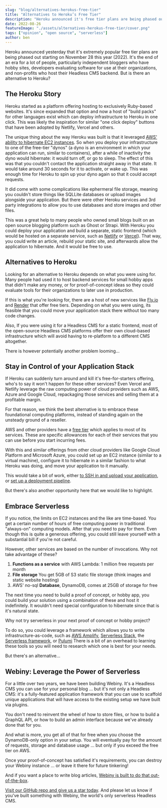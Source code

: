 ```yaml
---
slug: "blog/alternatives-herokus-free-tier"
title: "Alternatives to Heroku’s Free Tier"
description: "Heroku announced it's free tier plans are being phased out. Is there an alternative to Heroku?"
date: 2022-08-26
featureImage: "./assets/alternatives-herokus-free-tier/cover.png"
tags: ["opinion", "open source", "serverless"]
author: ben
---
```

Heroku announced yesterday that it's extremely popular free tier plans are being phased out starting on November 28 this year (2022). It's the end of an era for a lot of people, particularly independent bloggers who have hobby sites, developers evaluating software for use at their organizations, and non-profits who host their Headless CMS backend. But is there an alternative to Heroku?

## The Heroku Story

Heroku started as a platform offering hosting to exclusively Ruby-based websites. It's since expanded that option and now a host of "build packs" for other languages exist which can deploy infrastructure to Heroku in one click. This was likely the inspiration for similar "one click deploy" buttons that have been adopted by Netlify, Vercel and others.

The unique thing about the way Heroku was built is that it leveraged [AWS' ability to hibernate EC2 instances](https://docs.aws.amazon.com/AWSEC2/latest/UserGuide/Hibernate.html). So when you deploy your infrastructure to one of the free-tier "dynos" (a dyno is an environment in which your application can run, similar to containers), after a while of inactivity the dyno would hibernate: it would turn off, or go to sleep. The effect of this was that you couldn't contact the application straight away in that state. It would take around 30 seconds for it to activate, or wake up. This was enough time for Heroku to spin up your dyno again so that it could accept requests.

It did come with some complications like ephermeral file storage, meaning you couldn't store things like SQLLite databases or upload images alongside your application. But there were other Heroku services and 3rd party integrations to allow you to use databases and store images and other files.

This was a great help to many people who owned small blogs built on an open source blogging platform such as Ghost or Strapi. With Heroku you could deploy your application and build a separate, static frontend (which would be hosted on a separate service, such as [Netlify](https://www.netlify.com/) or [Vercel](https://vercel.com/)). That way, you could write an article, rebuild your static site, and afterwards allow the application to hibernate. And it would be free to use.

## Alternatives to Heroku

Looking for an alternative to Heroku depends on what you were using for. Many people had used it to host backend services for small hobby apps that didn't make any money, or for proof-of-concept ideas so they could evaluate tools for their organizations to later use in production.

If this is what you're looking for, there are a host of new services like [Fly.io](https://fly.io/) and [Render](https://render.com/) that offer free tiers. Depending on what you were using, its feasible that you could move your application stack there without too many code changes.

Also, If you were using it for a Headless CMS for a static frontend, most of the open-source Headless CMS platforms offer their own cloud-based infrastructure which will avoid having to re-platform to a different CMS altogether.

There is however potentially another problem looming...

## Stay in Control of your Application Stack

If Heroku can suddenly turn around and kill it's free-for-starters offering, who's to say it won't happen for these other services? Even Vercel and Netlify leverage the raw computing power of cloud providers such as AWS, Azure and Google Cloud, repackaging those services and selling them at a profitable margin.

For that reason, we think the best alternative is to embrace these foundational computing platforms, instead of standing again on the unsteady ground of a reseller.

AWS and other providers have a [free tier](https://aws.amazon.com/free/?all-free-tier.sort-by=item.additionalFields.SortRank&all-free-tier.sort-order=asc&awsf.Free%20Tier%20Types=*all&awsf.Free%20Tier%20Categories=*all) which applies to most of its services. These are specific allowances for each of their services that you can use before you start incurring fees.

With this and similar offerings from other cloud providers like Google Cloud Platform and Microsoft Azure, you could set up an EC2 instance (similar to a virtual machine), configure it to hibernate in a similar fashion to what Heroku was doing, and move your application to it manually.

This would take a bit of work, either [to SSH in and upload your application](https://docs.aws.amazon.com/AWSEC2/latest/UserGuide/AccessingInstancesLinux.html), or [set up a deployment pipeline](https://aws.amazon.com/getting-started/hands-on/set-up-ci-cd-pipeline/).

But there's also another opportunity here that we would like to highlight.

## Embrace Serverless

If you notice, the limits on EC2 instances and the like are time-based. You get a certain number of hours of free computing power in traditional "always-on" computing models. After that you need to pay for them. Even though this is quite a generous offering, you could still leave yourself with a substantial bill if you're not careful.

However, other services are based on the number of invocations. Why not take advantage of these? 

1. **Functions as a service** with AWS Lambda: 1 million free requests per month
2. **File storage** You get 5GB of S3 static file storage (think images and static website hosting)
3. AWS' no-sql **Database**, DynamoDB, comes at 25GB of storage for free

The next time you need to build a proof of concept, or hobby app, you could build your solution using a combination of these and host it indefinitely. It wouldn't need special configuration to hibernate since that is it's natural state.

Why not try serverless in your next proof of concept or hobby project?

To do so, you could leverage a framework which allows you to write infrastructure-as-code, such as [AWS Amplify](https://aws.amazon.com/amplify/), [Serverless Stack](https://sst.dev/), the [Serverless framework](https://www.serverless.com/), or [Pulumi](https://www.pulumi.com/) There is a bit of an overhead to learning these tools so you will need to research which one is best for your needs.

But there's an alternative...

## Webiny: Leverage the Power of Serverless

For a little over two years, we have been building Webiny. It's a Headless CMS you can use for your personal blog ... but it's not only a Headless CMS: it's a fully-featured application framework that you can use to scaffold unique applications that will have access to the existing setup we have built via plugins. 

You don't need to reinvent the wheel of how to store files, or how to build a GraphQL API, or how to build an admin interface because we've already done that for you.

And what is more, you get all of that for free when you choose the DynamoDB-only option in your setup. You will eventually pay for the amount of requests, storage and database usage ... but only if you exceed the free tier on AWS.

Once your proof-of-concept has satisfied it's requirements, you can destroy your Webiny instance ... or leave it there for future tinkering!

And if you want a place to write blog articles, [Webiny is built to do that out-of-the-box](https://www.webiny.com/enterprise-serverless-cms/headless-cms).

[Visit our GitHub repo and give us a star today](https://github.com/webiny/webiny-js). And please let us know if you've built something with Webiny, the world's only serverless Headless CMS.

